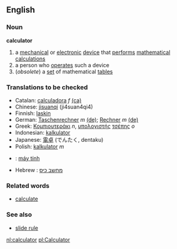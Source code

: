==English==
===Noun===
{{wikipedia}}
'''calculator'''
# a [[mechanical]] or [[electronic]] [[device]] that [[perform]]s [[mathematical]] [[calculation]]s
# a person who [[operate]]s such a device
#(''obsolete'') a [[set]] of mathematical [[table]]s

===Translations to be checked===
*Catalan: [[calculadora]] ''f'' [[:ca:calculadora|(ca)]] 
*Chinese: [[jisuanqi]] (ji4suan4qi4)
*Finnish: [[laskin]]
*German: [[Taschenrechner]] ''m'' [[:de:Taschenrechner|(de)]]; [[Rechner]] ''m'' [[:de:Rechner|(de)]] 
*Greek: [[Κομπιουτεράκι]] ''n'', [[υπολογιστής]] [[τσέπης]] ''o''
*Indonesian: [[kalkulator]]
*Japanese: [[電卓]] (でんたく, dentaku)
*Polish: [[kalkulator]] ''m''
*{{vi}}: [[máy tính]]
*Hebrew : [[מחשב כיס]]

===Related words===
*[[calculate]]
===See also===
*[[slide rule]]

[[nl:calculator]]
[[pl:Calculator]]